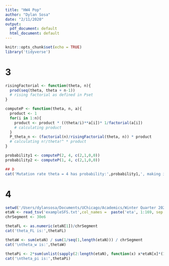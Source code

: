 ```yaml
---
title: "HW4 Pop"
author: "Dylan Sosa"
date: "2/11/2020"
output:
  pdf_document: default
  html_document: default
---
```


```r
knitr::opts_chunk$set(echo = TRUE)
library('tidyverse')
```


# 3 
```r
risingFactorial <- function(theta, n){
  prod(seq(theta, theta + n-1))
  # rising factorial as defined in Pset
}

computeP <- function(theta, n, a){
  product <- 1
  for(i in 1:n){
    product <- product * ((theta/i)**a[i])* 1/factorial(a[i])
    # calculating product
  }
  P_theta_n <- (factorial(n)/risingFactorial(theta, n)) * product
  # calculating n!/theta!^ * product
}

probability1 <- computeP(2, 4, c(2,1,0,0))
probability2 <- computeP(1, 4, c(2,1,0,0))

## b
cat('Mutation rate theta = 4 has probability:',probability1,', making it more likely to be the true mutation rate underlying this data than theta = 2 which had probability:',probability2)
```

# 4
```r
setwd('/Users/dylansosa/Documents/UChicago/Academics/Winter Quarter 2020/Pop Gen/HW/hw4/')
etaN <- read_tsv('exampleSFS.txt',col_names =  paste('eta', 1:169, sep = ''))
chrSegment <- 30e6

thetaFL <- as.numeric(etaN[1])/chrSegment
cat('theta_FL is:',thetaFL)

thetaW <- sum(etaN) / sum(1/seq(1,length(etaN))) / chrSegment
cat('\ntheta_w is:',thetaW)

thetaPi <- 2*sum(unlist(sapply(2:length(etaN), function(x) x*etaN[x]*(170-x))))/(170*169)/chrSegment
cat('\ntheta_pi is:',thetaPi)
```